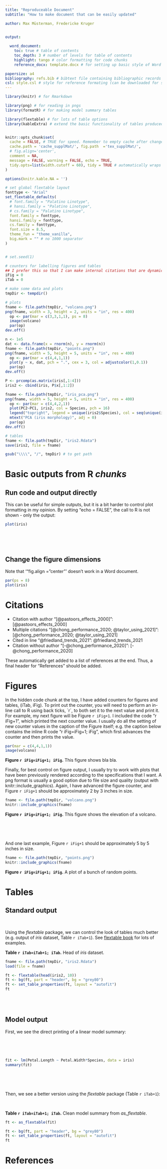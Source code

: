 ```yaml
---
title: "Reproduceable Document"
subtitle: "How to make document that can be easily updated"

author: Max Müsterman, Fredericke Kruger


output:
    
  word_document:
    toc: true # table of contents
    toc_depth: 3 # number of levels for table of contents
    highlight: tango # color formatting for code chunks
    reference_docx: template.docx # for setting up basic style of Word doc

papersize: a4
bibliography: refs.bib # bibtext file containing bibliographic records 
csl: style.csl # style for reference formating (can be downloaded for specific journal)
---
```


```r
library(knitr) # for Rmarkdown

library(png) # for reading in pngs
library(formatR) # for making model summary tables

library(flextable) # for lots of table options
library(kableExtra) # extend the basic functionality of tables produced using knitr 


knitr::opts_chunk$set(
  cache = FALSE, # TRUE for speed. Remember to empty cache after changes to R code sections
  cache.path = 'cache_supplMat/', fig.path  ='tex_supplMat/',
  # fig.align='center',
  comment = NA,
  message = FALSE, warning = FALSE, echo = TRUE,
  tidy.opts=list(width.cutoff = 60), tidy = TRUE # automatically wraps code
)

options(knitr.kable.NA = '')

# set global flextable layout
fonttype <- "Arial"
set_flextable_defaults(
  # font.family = "Palatino Linotype",
  # hansi.family = "Palatino Linotype",
  # cs.family = "Palatino Linotype",
  font.family = fonttype,
  hansi.family = fonttype,
  cs.family = fonttype,
  font.size = 8.5,
  theme_fun = "theme_vanilla",
  big.mark = "" # no 1000 separator
)


# set.seed(1)

# counters for labelling figures and tables 
## I prefer this so that I can make internal citations that are dynamic
iFig = 0
iTab = 0
```

```r
# make some data and plots
tmpDir <- tempdir()

# plots
fname <- file.path(tmpDir, "volcano.png")
png(fname, width = 3, height = 2, units = "in", res = 400)
  op <- par(mar = c(3,3,1,1), ps = 8)
  image(volcano)
  par(op)
dev.off()

n <- 1e5
dat <- data.frame(x = rnorm(n), y = rnorm(n))
fname <- file.path(tmpDir, "points.png")
png(fname, width = 5, height = 5, units = "in", res = 400)
  op <- par(mar = c(4,4,1,1))
  plot(y ~ x, dat, pch = ".", cex = 3, col = adjustcolor(1,0.1))
  par(op)
dev.off()

P <- prcomp(as.matrix(iris[,1:4]))
iris2 <- cbind(iris, P$x[,1:2])

fname <- file.path(tmpDir, "iris_pca.png")
png(fname, width = 5, height = 5, units = "in", res = 400)
  op <- par(mar = c(4,4,2,1))
  plot(PC2~PC1, iris2, col = Species, pch = 16)
  legend("topright", legend = unique(iris2$Species), col = seq(unique(iris2$Species)), pch = 16)
  mtext("PCA (iris morphology)", adj = 0)
  par(op)
dev.off()

# tables
fname <- file.path(tmpDir, "iris2.Rdata")
save(iris2, file = fname)

gsub("\\\\", "/", tmpDir) # to get path

```

\pagebreak

# Basic outputs from R *chunks*

## Run code and output directly

This can be useful for simple outputs, but it is a bit harder to control plot formatting in my opinion. By setting "echo = FALSE", the call to R is not shown - only the output:  

```r
plot(iris)
```

<br>

<br>

\pagebreak

## Change the figure dimensions  

Note that '"fig.align = "center"' doesn't work in a Word document.  

```r
par(ps = 8)
plot(iris)
```

# Citations

-   Citation with author "[\@pastoors_effects_2000]": [@pastoors_effects_2000]
-   Multiple citations "[\@chong_performance_2020; \@taylor_using_2021]": [@chong_performance_2020; @taylor_using_2021]
-   Cited in line "\@friedland_trends_2021": @friedland_trends_2021
-   Citation without author "[-\@chong_performance_2020]": [-@chong_performance_2020]

These automatically get added to a list of references at the end. Thus, a final header for "References" should be added.  

# Figures

In the hidden code chunk at the top, I have added counters for figures and tables, (iTab, iFig). To print out the counter, you will need to perform an in-line call to R using back ticks, \`r\`, to both set it to the next value and print it. For example, my next figure will be Figure `r iFig+1`. I included the code "r iFig+1", which printed the next counter value. I usually do all the setting of new counter values in the caption of the Figure itself; e.g. the caption below contains the inline R code "r iFig=iFig+1; iFig", which first advances the counter and then prints the value.  

```r
par(mar = c(4,4,1,1))
image(volcano)
```

**Figure `r iFig=iFig+1; iFig`.** This figure shows bla bla.  

Finally, for best control on figure output, I usually try to work with plots that have been previously rendered according to the specifications that I want. A png format is usually a good option due to file size and quality (output with knitr::include_graphics). Again, I have advanced the figure counter, and Figure `r iFig+1` should be approximately 2 by 3 inches in size.  

```r
fname <- file.path(tmpDir, "volcano.png")
knitr::include_graphics(fname)
```

**Figure `r iFig=iFig+1; iFig`.** This figure shows the elevation of a volcano.  

<br>

<br>

\pagebreak

And one last example, Figure `r iFig+1` should be approximately 5 by 5 inches in size.

```r
fname <- file.path(tmpDir, "points.png")
knitr::include_graphics(fname)
```

**Figure `r iFig=iFig+1; iFig`.** A plot of a bunch of random points.
  
  
  

\pagebreak

# Tables

## Standard output

<br>

Using the *flextable* package, we can control the look of tables much better (e.g. output of *iris* dataset, Table `r iTab+1`). See [flextable book](https://ardata-fr.github.io/flextable-book/) for lots of examples.  



**Table `r iTab=iTab+1; iTab`.** Head of *iris* dataset.  

```r
fname <- file.path(tmpDir, "iris2.Rdata")
load(file = fname)

ft <- flextable(head(iris2, 10))
ft <- bg(ft, part = "header", bg = "grey80")
ft <- set_table_properties(ft, layout = "autofit")
ft
```

<br> <br>

\pagebreak

## Model output

First, we see the direct printing of a linear model summary:  

<br>

<br>

  

```r
fit <- lm(Petal.Length ~ Petal.Width*Species, data = iris)
summary(fit)
```

<br>

<br>

\pagebreak

Then, we see a better version using the *flextable* package (Table `r iTab+1`):

<br>

**Table `r iTab=iTab+1; iTab`.** Clean model summary from *as_flextable*.

```r
ft <- as_flextable(fit)

ft <- bg(ft, part = "header", bg = "grey80")
ft <- set_table_properties(ft, layout = "autofit")
ft

```

\pagebreak

# References
